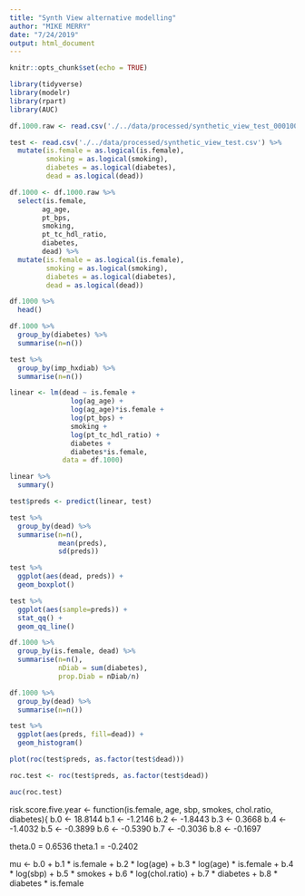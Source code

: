 ```yaml
---
title: "Synth View alternative modelling"
author: "MIKE MERRY"
date: "7/24/2019"
output: html_document
---
```

```r
knitr::opts_chunk$set(echo = TRUE)

library(tidyverse)
library(modelr)
library(rpart)
library(AUC)

df.1000.raw <- read.csv('./../data/processed/synthetic_view_test_0001000.csv')

test <- read.csv('./../data/processed/synthetic_view_test.csv') %>%
  mutate(is.female = as.logical(is.female),
         smoking = as.logical(smoking),
         diabetes = as.logical(diabetes),
         dead = as.logical(dead))

df.1000 <- df.1000.raw %>%
  select(is.female,
        ag_age,
        pt_bps,
        smoking,
        pt_tc_hdl_ratio,
        diabetes,
        dead) %>%
  mutate(is.female = as.logical(is.female),
         smoking = as.logical(smoking),
         diabetes = as.logical(diabetes),
         dead = as.logical(dead))
```

```r
df.1000 %>%
  head()
```

```r
df.1000 %>%
  group_by(diabetes) %>%
  summarise(n=n())
```

```r
test %>%
  group_by(imp_hxdiab) %>%
  summarise(n=n())
```



```r
linear <- lm(dead ~ is.female + 
               log(ag_age) + 
               log(ag_age)*is.female +
               log(pt_bps) + 
               smoking + 
               log(pt_tc_hdl_ratio) + 
               diabetes +
               diabetes*is.female, 
             data = df.1000)
```

```r
linear %>%
  summary()
```

```r
test$preds <- predict(linear, test)
```

```r
test %>%
  group_by(dead) %>%
  summarise(n=n(),
            mean(preds),
            sd(preds))
```
```r
test %>%
  ggplot(aes(dead, preds)) +
  geom_boxplot()
```

```r

test %>%
  ggplot(aes(sample=preds)) +
  stat_qq() +
  geom_qq_line()
```

```r
df.1000 %>%
  group_by(is.female, dead) %>%
  summarise(n=n(),
            nDiab = sum(diabetes),
            prop.Diab = nDiab/n)
```

```r
df.1000 %>%
  group_by(dead) %>%
  summarise(n=n())
```


```r
test %>%
  ggplot(aes(preds, fill=dead)) +
  geom_histogram()
```


```r
plot(roc(test$preds, as.factor(test$dead)))
```

```r
roc.test <- roc(test$preds, as.factor(test$dead))
```

```r
auc(roc.test)
```




risk.score.five.year <- function(is.female, age, sbp, smokes, chol.ratio, diabetes){
  b.0 <- 18.8144
  b.1 <- -1.2146
  b.2 <- -1.8443
  b.3 <- 0.3668
  b.4 <- -1.4032
  b.5 <- -0.3899
  b.6 <- -0.5390
  b.7 <- -0.3036
  b.8 <- -0.1697
  
  theta.0 = 0.6536
  theta.1 = -0.2402
  
  mu <- b.0 + 
    b.1 * is.female +
    b.2 * log(age) + 
    b.3 * log(age) * is.female +
    b.4 * log(sbp) +
    b.5 * smokes +
    b.6 * log(chol.ratio) +
    b.7 * diabetes +
    b.8 * diabetes * is.female

